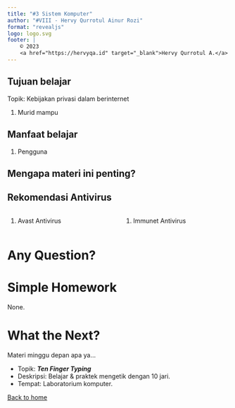 ```yaml
---
title: "#3 Sistem Komputer"
author: "#VIII - Hervy Qurrotul Ainur Rozi"
format: "revealjs"
logo: logo.svg
footer: |
    © 2023
    <a href="https://hervyqa.id" target="_blank">Hervy Qurrotul A.</a>
---
```


## Tujuan belajar {.smaller}

Topik: Kebijakan privasi dalam berinternet

1. Murid mampu 

## Manfaat belajar {.smaller}

1. Pengguna 

## Mengapa materi ini penting? {.smaller}

## Rekomendasi Antivirus {.smaller}

:::: {.columns}

::: {.column width="50%"}
1. Avast Antivirus

:::

::: {.column width="50%"}
1. Immunet Antivirus 
:::

::::

# Any Question? {background-color="rgb(10, 132, 81)"}

# Simple Homework

None.

# What the Next?

Materi minggu depan apa ya...

* Topik: _**Ten Finger Typing**_
* Deskripsi: Belajar & praktek mengetik dengan 10 jari.
* Tempat: Laboratorium komputer.

[Back to home](/)